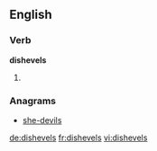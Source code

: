 ==English==

===Verb===
'''dishevels'''

# {{third-person singular of|[[dishevel]]}}

===Anagrams===
* [[she-devils#English|she-devils]]

[[de:dishevels]]
[[fr:dishevels]]
[[vi:dishevels]]
